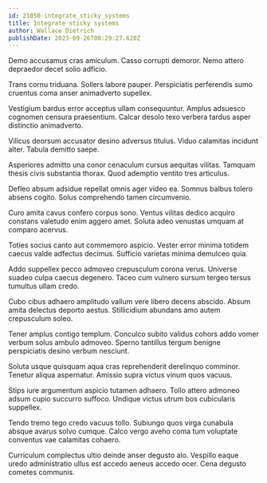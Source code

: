 ```yaml
---
id: 21050-integrate_sticky_systems
title: Integrate sticky systems
author: Wallace Dietrich
publishDate: 2023-09-26T00:29:27.620Z
---
```


Demo accusamus cras amiculum. Casso corrupti demoror. Nemo attero depraedor decet solio adficio.

Trans cornu triduana. Sollers labore pauper. Perspiciatis perferendis sumo cruentus coma anser animadverto supellex.

Vestigium bardus error acceptus ullam consequuntur. Amplus adsuesco cognomen censura praesentium. Calcar desolo texo verbera tardus asper distinctio animadverto.

Vilicus deorsum accusator desino adversus titulus. Viduo calamitas incidunt alter. Tabula demitto saepe.

Asperiores admitto una conor cenaculum cursus aequitas vilitas. Tamquam thesis civis substantia thorax. Quod ademptio ventito tres articulus.

Defleo absum adsidue repellat omnis ager video ea. Somnus balbus tolero absens cogito. Solus comprehendo tamen circumvenio.

Curo amita cavus confero corpus sono. Ventus vilitas dedico acquiro constans valetudo enim aggero amet. Soluta adeo venustas umquam at comparo acervus.

Toties socius canto aut commemoro aspicio. Vester error minima totidem caecus valde adfectus decimus. Sufficio varietas minima demulceo quia.

Addo suppellex pecco admoveo crepusculum corona verus. Universe suadeo culpa caecus degenero. Taceo cum vulnero sursum tergeo tersus tumultus ullam credo.

Cubo cibus adhaero amplitudo vallum vere libero decens abscido. Absum amita delectus deporto aestus. Stillicidium abundans amo autem crepusculum soleo.

Tener amplus contigo templum. Conculco subito validus cohors addo vomer verbum solus ambulo admoveo. Sperno tantillus tergum benigne perspiciatis desino verbum nesciunt.

Soluta usque quisquam aqua cras reprehenderit derelinquo comminor. Tenetur aliqua aspernatur. Amissio supra victus vinum quos vacuus.

Stips iure argumentum aspicio tutamen adhaero. Tollo attero admoneo adsum cupio succurro suffoco. Undique victus utrum bos cubicularis suppellex.

Tendo tremo tego credo vacuus tollo. Subiungo quos virga cunabula absque avarus solvo cumque. Calco vergo aveho coma tum voluptate conventus vae calamitas cohaero.

Curriculum complectus ultio deinde anser degusto alo. Vespillo eaque uredo administratio ullus est accedo aeneus accedo ocer. Cena degusto cometes communis.
